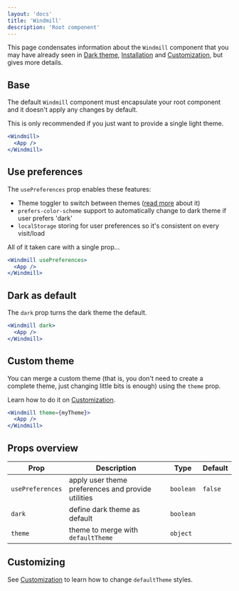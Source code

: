 ```yaml
---
layout: 'docs'
title: 'Windmill'
description: 'Root component'
---
```



This page condensates information about the `Windmill` component that you may have already seen in [Dark theme](dark-theme), [Installation](installation) and [Customization](customization), but gives more details.

## Base

The default `Windmill` component must encapsulate your root component and it doesn't apply any changes by default.

<Alert>This is only recommended if you just want to provide a single light theme.</Alert>

```jsx title=App.js
<Windmill>
  <App />
</Windmill>
```

## Use preferences

The `usePreferences` prop enables these features:

- Theme toggler to switch between themes ([read more](/react-ui/dark-theme#add-a-toggle-theme-button) about it)
- `prefers-color-scheme` support to automatically change to dark theme if user prefers 'dark'
- `localStorage` storing for user preferences so it's consistent on every visit/load

All of it taken care with a single prop...

```jsx title=App.js
<Windmill usePreferences>
  <App />
</Windmill>
```

## Dark as default

The `dark` prop turns the dark theme the default.

```jsx title=App.js
<Windmill dark>
  <App />
</Windmill>
```

## Custom theme

You can merge a custom theme (that is, you don't need to create a complete theme, just changing little bits is enough) using the `theme` prop.

Learn how to do it on [Customization](/react-ui/customization).

```jsx title=App.js
<Windmill theme={myTheme}>
  <App />
</Windmill>
```

## Props overview

| Prop             | Description                                        | Type      | Default |
| ---------------- | -------------------------------------------------- | --------- | ------- |
| `usePreferences` | apply user theme preferences and provide utilities | `boolean` | `false` |
| `dark`           | define dark theme as default                       | `boolean` |         |
| `theme`          | theme to merge with `defaultTheme`                 | `object`  |         |

## Customizing

See [Customization](../customization) to learn how to change `defaultTheme` styles.

